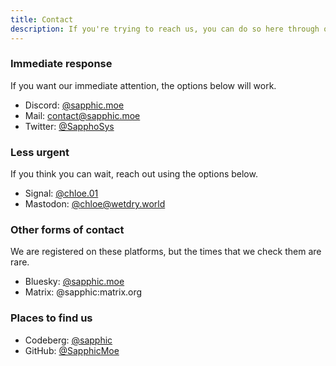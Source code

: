 ```yaml
---
title: Contact
description: If you're trying to reach us, you can do so here through one of the options below.
---
```


### Immediate response
If you want our immediate attention, the options below will work.

- Discord: [@sapphic.moe][discord]
- Mail: [contact@sapphic.moe][mail]
- Twitter: [@SapphoSys][twitter]  

[discord]: https://discord.com/users/312145496179474434 'Our Discord profile. (@sapphic.moe)'
[mail]: mailto:contact@sapphic.moe 'Our email address. (contact@sapphic.moe)'
[twitter]: https://twitter.com/SapphoSys 'Our Twitter page. (@SapphoSys)'

### Less urgent
If you think you can wait, reach out using the options below.

- Signal: [@chloe.01][signal]
- Mastodon: [@chloe@wetdry.world][mastodon]

[mastodon]: https://wetdry.world/@sapphic 'Our Mastodon page. (@chloe@wetdry.world)'
[signal]: https://signal.me/#eu/SdSBoztdGjRkd6EP60LP3zPdAeOrbaeMn-2rFeVBQTFi2qOcH6pOrKuDTUNvNSBJ 'Our Signal profile. (@chloe.01)'

### Other forms of contact
We are registered on these platforms, but the times that we check them are rare.

- Bluesky: [@sapphic.moe][bsky]
- Matrix: @sapphic:matrix.org

[bsky]: https://bsky.app/profile/sapphic.moe 'Our Bluesky page. (@sapphic.moe)'

### Places to find us

- Codeberg: [@sapphic][codeberg]
- GitHub: [@SapphicMoe][github]

[codeberg]: https://codeberg.org/sapphic 'Our Codeberg page. (@sapphic)'
[github]: https://github.com/SapphicMoe 'Our GitHub page. (@SapphicMoe)'
